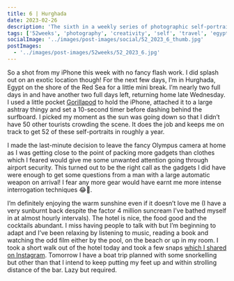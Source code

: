 ```yaml
---
title: 6 | Hurghada
date: 2023-02-26
description: 'The sixth in a weekly series of photographic self-portraits of Stuart Mackenzie. This one shot in Egypt!'
tags: ['52weeks', 'photography', 'creativity', 'self', 'travel', 'egypt']
socialImage: '../images/post-images/social/52_2023_6_thumb.jpg'
postImages:
  - '../images/post-images/52weeks/52_2023_6.jpg'
---
```



<GatsbyImage
  alt="A surf board stands upright on the short of a beach, Stu peers out from behind it!"
  title="Six - Hurghada"
  image={getImage(props.data.mdx.frontmatter.postImages[0])}
  className="imageFull"
/>

So a shot from my iPhone this week with no fancy flash work. I did splash out on an exotic location though! For the next few days, I’m in Hurghada, Egypt on the shore of the Red Sea for a little mini break. I’m nearly two full days in and have another two full days left, returning home late Wednesday. I used a little pocket [Gorillapod](https://joby.com/global/griptight-one-micro-stand-white-chrome-jb01493-0ww/) to hold the iPhone, attached it to a large ashtray thingy and set a 10-second timer before dashing behind the surfboard. I picked my moment as the sun was going down so that I didn’t have 50 other tourists crowding the scene. It does the job and keeps me on track to get 52 of these self-portraits in roughly a year.

I made the last-minute decision to leave the fancy Olympus camera at home as I was getting close to the point of packing more gadgets than clothes which I feared would give me some unwanted attention going through airport security. This turned out to be the right call as the gadgets I did have were enough to get some questions from a man with a large automatic weapon on arrival! I fear any more gear would have earnt me more intense interrogation techniques 😂😬.

I’m definitely enjoying the warm sunshine even if it doesn’t love me (I have a very sunburnt back despite the factor 4 million suncream I’ve bathed myself in at almost hourly intervals). The hotel is nice, the food good and the cocktails abundant. I miss having people to talk with but I’m beginning to adapt and I’ve been relaxing by listening to music, reading a book and watching the odd film either by the pool, on the beach or up in my room. I took a short walk out of the hotel today and took a few snaps [which I shared on Instagram](https://www.instagram.com/p/CpIXTvWNPi9/). Tomorrow I have a boat trip planned with some snorkelling but other than that I intend to keep putting my feet up and within strolling distance of the bar. Lazy but required.
